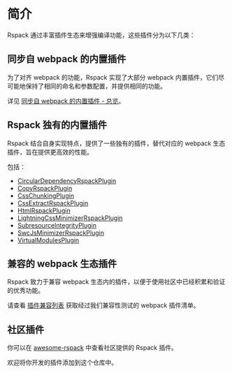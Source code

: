 # 简介

Rspack 通过丰富插件生态来增强编译功能，这些插件分为以下几类：

## 同步自 webpack 的内置插件

为了对齐 webpack 的功能，Rspack 实现了大部分 webpack 内置插件，它们尽可能地保持了相同的命名和参数配置，并提供相同的功能。

详见 [同步自 webpack 的内置插件 - 总览](/plugins/webpack/index)。

## Rspack 独有的内置插件

Rspack 结合自身实现特点，提供了一些独有的插件，替代对应的 webpack 生态插件，旨在提供更高效的性能。

包括：

- [CircularDependencyRspackPlugin](/plugins/rspack/circular-dependency-rspack-plugin)
- [CopyRspackPlugin](/plugins/rspack/copy-rspack-plugin)
- [CssChunkingPlugin](/plugins/rspack/css-chunking-plugin)
- [CssExtractRspackPlugin](/plugins/rspack/css-extract-rspack-plugin)
- [HtmlRspackPlugin](/plugins/rspack/html-rspack-plugin)
- [LightningCssMinimizerRspackPlugin](/plugins/rspack/lightning-css-minimizer-rspack-plugin)
- [SubresourceIntegrityPlugin](/plugins/rspack/subresource-integrity-plugin)
- [SwcJsMinimizerRspackPlugin](/plugins/rspack/swc-js-minimizer-rspack-plugin)
- [VirtualModulesPlugin](/plugins/rspack/virtual-modules-plugin)

## 兼容的 webpack 生态插件

Rspack 致力于兼容 webpack 生态内的插件，以便于使用社区中已经积累和验证的优秀功能。

请查看 [插件兼容列表](/guide/compatibility/plugin) 获取经过我们兼容性测试的 webpack 插件清单。

## 社区插件

你可以在 [awesome-rspack](https://github.com/web-infra-dev/awesome-rspack) 中查看社区提供的 Rspack 插件。

欢迎将你开发的插件添加到这个仓库中。
